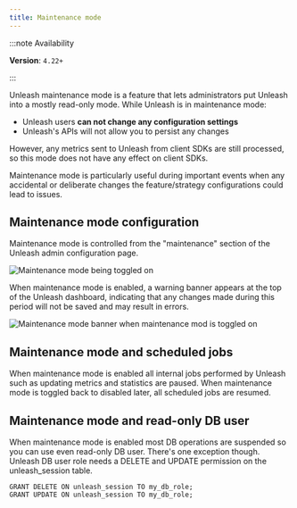 ```yaml
---
title: Maintenance mode
---
```


:::note Availability

**Version**: `4.22+`

:::

Unleash maintenance mode is a feature that lets administrators put Unleash into a mostly read-only mode. While Unleash is in maintenance mode:
- Unleash users **can not change any configuration settings**
- Unleash's APIs will not allow you to persist any changes

However, any metrics sent to Unleash from client SDKs are still processed, so this mode does not have any effect on client SDKs.

Maintenance mode is particularly useful during important events when any accidental or deliberate changes the feature/strategy configurations could lead to issues.

## Maintenance mode configuration

Maintenance mode is controlled from the "maintenance" section of the Unleash admin configuration page.

![Maintenance mode being toggled on](/img/maintenance-config.png)

When maintenance mode is enabled, a warning banner appears at the top of the Unleash dashboard, indicating that any changes made during this period will not be saved and may result in errors.

![Maintenance mode banner when maintenance mod is toggled on](/img/maintenance-banner.png)

## Maintenance mode and scheduled jobs

When maintenance mode is enabled all internal jobs performed by Unleash such as updating metrics and statistics are paused. When maintenance mode is toggled back to disabled later, all scheduled
jobs are resumed.

## Maintenance mode and read-only DB user

When maintenance mode is enabled most DB operations are suspended so you can use even read-only DB user. There's one exception though.
Unleash DB user role needs a DELETE and UPDATE permission on the unleash_session table.

```
GRANT DELETE ON unleash_session TO my_db_role;
GRANT UPDATE ON unleash_session TO my_db_role;
```

